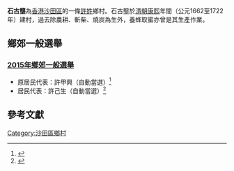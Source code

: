 {{rewrite|time=2015-09-03T09:48:54+00:00}}
'''石古壟'''為[[香港|香港]][[沙田區|沙田區]]的一條[[許姓|許姓]]鄉村。石古壟於[[清朝|清朝]][[康熙|康熙]]年間（公元1662至1722年）建村，過去除農耕、斬柴、燒炭為生外，養蜂取蜜亦曾是其生產作業。

==鄉郊一般選舉==
===[[2015年鄉郊代表選舉|2015年鄉郊一般選舉]]===
* 原居民代表：許甲興（自動當選）<ref>{{Cite web |url=http://www.eac.gov.hk/pdf/village/2015/ch/2015roe_appendix11b.pdf |title=二零一五年鄉郊一般選舉 原居民代表選舉結果 |accessdate=2015-09-03 |archive-date=2015-09-23 |archive-url=https://web.archive.org/web/20150923232859/http://www.eac.gov.hk/pdf/village/2015/ch/2015roe_appendix11b.pdf |dead-url=no }}</ref>
* 居民代表：許己生（自動當選）<ref>{{Cite web |url=http://www.eac.gov.hk/pdf/village/2015/ch/2015roe_appendix11a.pdf |title=二零一五年鄉郊一般選舉 居民代表選舉結果 |accessdate=2015-09-03 |archive-date=2015-09-23 |archive-url=https://web.archive.org/web/20150923232852/http://www.eac.gov.hk/pdf/village/2015/ch/2015roe_appendix11a.pdf |dead-url=no }}</ref>

== 參考文獻 ==
{{reflist}}

{{hk-geo-stub}}

[[Category:沙田區鄉村|Category:沙田區鄉村]]